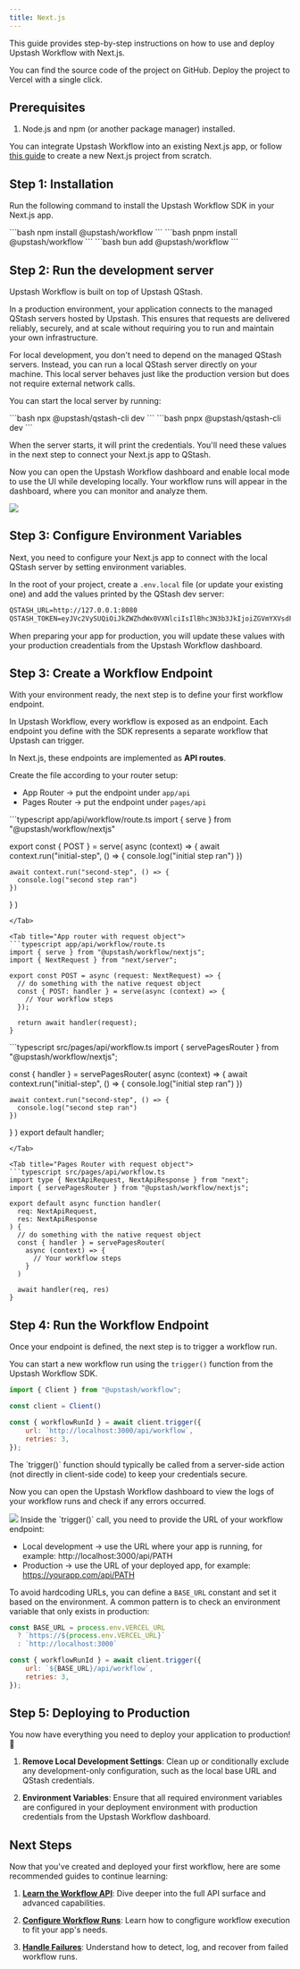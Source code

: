 ```yaml
---
title: Next.js
---
```


This guide provides step-by-step instructions on how to use and deploy Upstash Workflow with Next.js.

<Columns cols={2}>
<Card title="GitHub Repository" icon="github" href="https://github.com/upstash/workflow-js/tree/main/examples/nextjs" horizontal>
  You can find the source code of the project on GitHub.
</Card>
<Card title="Deploy With Vercel" icon="triangle" iconType="sharp-solid" href="https://vercel.com/new/clone?repository-url=https%3A%2F%2Fgithub.com%2Fupstash%2Fworkflow-js%2Ftree%2Fmain%2Fworkflow%2Fnextjs&env=QSTASH_TOKEN&envDescription=You%20can%20access%20this%20variable%20from%20Upstash%20Console%2C%20under%20QStash%20page.%20&project-name=workflow-nextjs&repository-name=workflow-nextjs&demo-title=Upstash%20Workflow%20Example&demo-description=A%20Next.js%20application%20utilizing%20Upstash%20Workflow" horizontal>
  Deploy the project to Vercel with a single click.
</Card>
</Columns>

## Prerequisites

1. Node.js and npm (or another package manager) installed.

You can integrate Upstash Workflow into an existing Next.js app, or follow [this guide](https://nextjs.org/docs/app/getting-started/installation) to create a new Next.js project from scratch.

## Step 1: Installation

Run the following command to install the Upstash Workflow SDK in your Next.js app.

<Tabs>
  <Tab title="npm">
  ```bash
  npm install @upstash/workflow
  ```
  </Tab>
  <Tab title="pnpm">
  ```bash
  pnpm install @upstash/workflow
  ```
  </Tab>
  <Tab title="bun">
  ```bash
  bun add @upstash/workflow
  ```
  </Tab>
</Tabs>


## Step 2: Run the development server

Upstash Workflow is built on top of Upstash QStash.

In a production environment, your application connects to the managed QStash servers hosted by Upstash.
This ensures that requests are delivered reliably, securely, and at scale without requiring you to run and maintain your own infrastructure.

For local development, you don't need to depend on the managed QStash servers. Instead, you can run a local QStash server directly on your machine.
This local server behaves just like the production version but does not require external network calls.

You can start the local server by running:

<Tabs>
  <Tab title="npm">
  ```bash
  npx @upstash/qstash-cli dev
  ```
  </Tab>
  <Tab title="pnpm">
  ```bash
  pnpx @upstash/qstash-cli dev
  ```
  </Tab>
</Tabs>

When the server starts, it will print the credentials.
You'll need these values in the next step to connect your Next.js app to QStash.

Now you can open the Upstash Workflow dashboard and enable local mode to use the UI while developing locally.
Your workflow runs will appear in the dashboard, where you can monitor and analyze them.

<Frame>
  <img src="/img/qstash-workflow/local-dev.png" />
</Frame>

## Step 3: Configure Environment Variables

Next, you need to configure your Next.js app to connect with the local QStash server by setting environment variables.

In the root of your project, create a `.env.local` file (or update your existing one) and add the values printed by the QStash dev server:

```txt
QSTASH_URL=http://127.0.0.1:8080
QSTASH_TOKEN=eyJVc2VySUQiOiJkZWZhdWx0VXNlciIsIlBhc3N3b3JkIjoiZGVmYXVsdFBhc3N3b3JkIn0=
```

<Tip>
  When preparing your app for production, you will update these values with your production creadentials from the Upstash Workflow dashboard.
</Tip>


## Step 3: Create a Workflow Endpoint

With your environment ready, the next step is to define your first workflow endpoint.

In Upstash Workflow, every workflow is exposed as an endpoint. 
Each endpoint you define with the SDK represents a separate workflow that Upstash can trigger.

In Next.js, these endpoints are implemented as **API routes**.

Create the file according to your router setup:

- App Router → put the endpoint under `app/api`
- Pages Router → put the endpoint under `pages/api`

<Tabs>
<Tab title="App router">
```typescript app/api/workflow/route.ts
import { serve } from "@upstash/workflow/nextjs"

export const { POST } = serve(
  async (context) => {
    await context.run("initial-step", () => {
      console.log("initial step ran")
    })

    await context.run("second-step", () => {
      console.log("second step ran")
    })
  }
)
```
</Tab>

<Tab title="App router with request object">
```typescript app/api/workflow/route.ts
import { serve } from "@upstash/workflow/nextjs";
import { NextRequest } from "next/server";

export const POST = async (request: NextRequest) => {
  // do something with the native request object
  const { POST: handler } = serve(async (context) => {
    // Your workflow steps
  });

  return await handler(request);
}
```
</Tab>
<Tab title="Pages Router">
```typescript src/pages/api/workflow.ts
import { servePagesRouter } from "@upstash/workflow/nextjs";

const { handler } = servePagesRouter<string>(
  async (context) => {
    await context.run("initial-step", () => {
      console.log("initial step ran")
    })

    await context.run("second-step", () => {
      console.log("second step ran")
    })
  }
)
export default handler;
```
</Tab>

<Tab title="Pages Router with request object">
```typescript src/pages/api/workflow.ts
import type { NextApiRequest, NextApiResponse } from "next";
import { servePagesRouter } from "@upstash/workflow/nextjs";

export default async function handler(
  req: NextApiRequest,
  res: NextApiResponse
) {
  // do something with the native request object
  const { handler } = servePagesRouter(
    async (context) => {
      // Your workflow steps
    }
  )

  await handler(req, res)
}
```
</Tab>
</Tabs>

## Step 4: Run the Workflow Endpoint

Once your endpoint is defined, the next step is to trigger a workflow run.

You can start a new workflow run using the `trigger()` function from the Upstash Workflow SDK. 

```javascript
import { Client } from "@upstash/workflow";

const client = Client()

const { workflowRunId } = await client.trigger({
    url: `http://localhost:3000/api/workflow`,
    retries: 3,
});
```

<Info>
  The `trigger()` function should typically be called from a server-side action (not directly in client-side code) to keep your credentials secure.
</Info>

Now you can open the Upstash Workflow dashboard to view the logs of your workflow runs and check if any errors occurred.

<Frame>
  <img src="/img/qstash-workflow/run-view.png" />
</Frame>

<Tip>
Inside the `trigger()` call, you need to provide the URL of your workflow endpoint:

- Local development → use the URL where your app is running, for example: http://localhost:3000/api/PATH
- Production → use the URL of your deployed app, for example: https://yourapp.com/api/PATH

To avoid hardcoding URLs, you can define a `BASE_URL` constant and set it based on the environment.
A common pattern is to check an environment variable that only exists in production:

```javascript
const BASE_URL = process.env.VERCEL_URL
  ? `https://${process.env.VERCEL_URL}`
  : `http://localhost:3000`

const { workflowRunId } = await client.trigger({
    url: `${BASE_URL}/api/workflow`,
    retries: 3,
});
```
</Tip>

## Step 5: Deploying to Production

You now have everything you need to deploy your application to production! 🎉

1. **Remove Local Development Settings**: Clean up or conditionally exclude any development-only configuration, such as the local base URL and QStash credentials.

2. **Environment Variables**: Ensure that all required environment variables are configured in your deployment environment with production credentials from the Upstash Workflow dashboard.

## Next Steps

Now that you've created and deployed your first workflow, here are some recommended guides to continue learning:

1. **[Learn the Workflow API](/workflow/basics/context)**: Dive deeper into the full API surface and advanced capabilities.

2. **[Configure Workflow Runs](/workflow/basics/client)**: Learn how to congfigure workflow execution to fit your app's needs.

3. **[Handle Failures](/workflow/howto/failures)**: Understand how to detect, log, and recover from failed workflow runs.